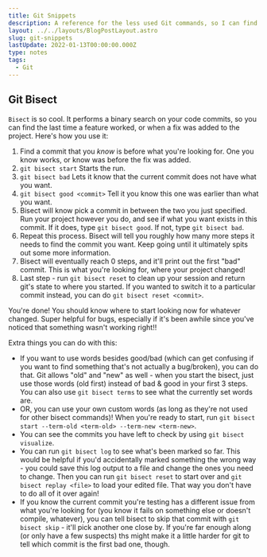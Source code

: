 ```yaml
---
title: Git Snippets
description: A reference for the less used Git commands, so I can find them easily
layout: ../../layouts/BlogPostLayout.astro
slug: git-snippets
lastUpdate: 2022-01-13T00:00:00.000Z
type: notes
tags:
  - Git
---
```


## Git Bisect

`Bisect` is so cool. It performs a binary search on your code commits, so you can find the last time a feature worked, or when a fix was added to the project. Here's how you use it:

1. Find a commit that you _know_ is before what you're looking for. One you know works, or know was before the fix was added.
2. `git bisect start` Starts the run.
3. `git bisect bad` Lets it know that the current commit does not have what you want.
4. `git bisect good <commit>` Tell it you know this one was earlier than what you want.
5. Bisect will know pick a commit in between the two you just specified. Run your project however you do, and see if what you want exists in this commit. If it does, type `git bisect good`. If not, type `git bisect bad`.
6. Repeat this process. Bisect will tell you roughly how many more steps it needs to find the commit you want. Keep going until it ultimately spits out some more information.
7. Bisect will eventually reach 0 steps, and it'll print out the first "bad" commit. This is what you're looking for, where your project changed!
8. Last step - run `git bisect reset` to clean up your session and return git's state to where you started. If you wanted to switch it to a particular commit instead, you can do `git bisect reset <commit>`.

You're done! You should know where to start looking now for whatever changed. Super helpful for bugs, especially if it's been awhile since you've noticed that something wasn't working right!!

Extra things you can do with this:

- If you want to use words besides good/bad (which can get confusing if you want to find something that's not actually a bug/broken), you can do that. Git allows "old" and "new" as well - when you start the bisect, just use those words (old first) instead of bad & good in your first 3 steps. You can also use `git bisect terms` to see what the currently set words are.
- OR, you can use your own custom words (as long as they're not used for other bisect commands)! When you're ready to start, run `git bisect start --term-old <term-old> --term-new <term-new>`.
- You can see the commits you have left to check by using `git bisect visualize`.
- You can run `git bisect log` to see what's been marked so far. This would be helpful if you'd accidentally marked something the wrong way - you could save this log output to a file and change the ones you need to change. Then you can run `git bisect reset` to start over and `git bisect replay <file>` to load your edited file. That way you don't have to do all of it over again!
- If you know the current commit you're testing has a different issue from what you're looking for (you know it fails on something else or doesn't compile, whatever), you can tell bisect to skip that commit with `git bisect skip` - it'll pick another one close by. If you're far enough along (or only have a few suspects) ths might make it a little harder for git to tell which commit is the first bad one, though.